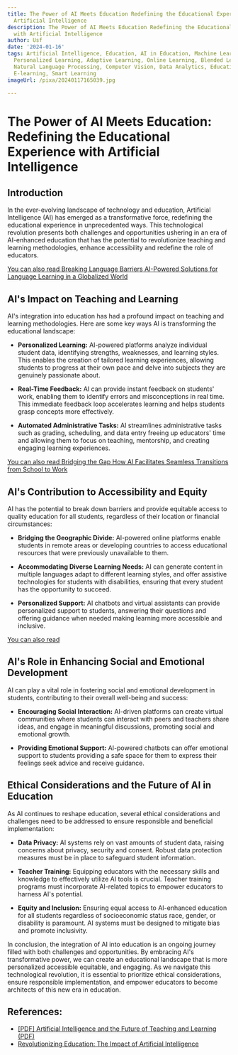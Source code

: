 ```yaml
---
title: The Power of AI Meets Education Redefining the Educational Experience with
  Artificial Intelligence
description: The Power of AI Meets Education Redefining the Educational Experience
  with Artificial Intelligence
author: Usf
date: '2024-01-16'
tags: Artificial Intelligence, Education, AI in Education, Machine Learning, EdTech,
  Personalized Learning, Adaptive Learning, Online Learning, Blended Learning, Chatbots,
  Natural Language Processing, Computer Vision, Data Analytics, Educational Technology,
  E-learning, Smart Learning
imageUrl: /pixa/20240117165039.jpg

---
```

#  The Power of AI  Meets Education: Redefining the Educational  Experience with Artificial Intelligence

## Introduction

In the  ever-evolving landscape of technology  and education, Artificial Intelligence (AI) has emerged as a transformative force, redefining the  educational experience in unprecedented ways.  This technological revolution presents both challenges and opportunities ushering in an era of AI-enhanced education that has the potential to revolutionize teaching and learning methodologies, enhance accessibility and redefine the role of educators.

[You can also read Breaking Language Barriers  AI-Powered Solutions for Language Learning in a Globalized World](Breaking%20Language%20Barriers%20AI-Powered%20Solutions%20for%20Language%20Learning%20in%20a%20Globalized%20World)


## AI's Impact on Teaching and Learning

AI's integration into education has had a profound impact on teaching and learning methodologies. Here are some key ways AI is transforming the educational landscape:

- **Personalized Learning:** AI-powered  platforms analyze individual student data, identifying strengths, weaknesses, and learning styles. This enables the  creation of tailored learning  experiences, allowing students to progress at  their own pace and delve into  subjects they are genuinely passionate about.

-  **Real-Time Feedback:** AI can provide  instant feedback on students' work, enabling them to identify errors and misconceptions in real time. This immediate feedback loop  accelerates learning and helps students grasp concepts more effectively.

- **Automated Administrative Tasks:** AI streamlines  administrative tasks such as  grading, scheduling, and data  entry freeing up educators' time and allowing them to focus on teaching,  mentorship,  and creating engaging learning experiences.

[You can also read Bridging  the Gap How AI  Facilitates Seamless Transitions from School to Work](Bridging%20the%20Gap%20How%20AI%20Facilitates%20Seamless%20Transitions%20from%20School%20to%20Work)


## AI's Contribution to Accessibility and Equity

AI has the potential to break down barriers  and provide equitable access to quality education  for all students, regardless of their location or financial circumstances:

- **Bridging  the Geographic Divide:** AI-powered online platforms enable students in remote areas or developing countries to access educational resources that  were previously unavailable to them.

- **Accommodating Diverse Learning  Needs:** AI can generate content in multiple  languages  adapt to different learning styles, and  offer assistive technologies for students  with  disabilities,  ensuring that every student has  the opportunity to succeed.

- **Personalized Support:** AI chatbots and virtual assistants can provide personalized support  to students, answering their questions and offering  guidance when needed  making learning more accessible and inclusive.

[You  can also read ]()


## AI's Role in Enhancing Social and Emotional  Development

AI can play a vital role in fostering social and emotional development in students, contributing to  their overall  well-being and  success:

- **Encouraging Social Interaction:** AI-driven platforms can create virtual communities where students  can interact with peers and teachers share ideas, and engage in meaningful discussions, promoting social and emotional  growth.

- **Providing  Emotional Support:**  AI-powered chatbots can offer emotional support to students providing a safe space for  them  to express their feelings seek advice and receive guidance.

## Ethical  Considerations and the Future  of AI in Education

As AI continues to reshape education, several ethical considerations and challenges need to  be addressed to ensure responsible and beneficial implementation:

- **Data Privacy:** AI systems rely on vast amounts of student data,  raising  concerns about privacy, security and consent. Robust data protection measures must be in place to safeguard student information.

- **Teacher Training:** Equipping educators with the necessary skills and knowledge to effectively utilize AI tools is crucial. Teacher training programs must incorporate AI-related topics to empower educators to harness AI's potential.

- **Equity and Inclusion:** Ensuring equal access to  AI-enhanced education for all students regardless of socioeconomic status race, gender, or disability  is paramount. AI systems must be designed to mitigate bias and promote inclusivity.

In conclusion, the integration of AI into education is an ongoing journey filled with both  challenges and opportunities. By embracing AI's transformative power, we  can  create an educational landscape  that is  more personalized accessible equitable, and engaging. As we navigate this technological revolution, it is essential to prioritize ethical considerations, ensure  responsible implementation, and empower educators to become architects of this new era in education.

## References:
- [[PDF] Artificial Intelligence and the Future of Teaching and Learning (PDF)](https://www2.ed.gov/documents/ai-report/ai-report.pdf)
- [Revolutionizing Education: The Impact of Artificial Intelligence](https://medium.com/worthafortune/revolutionizing-education-the-impact-of-artificial-intelligence-e3b4673c5291)

